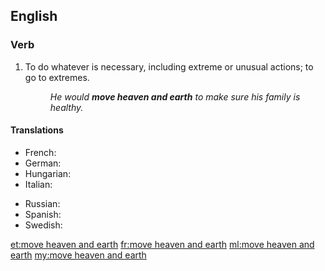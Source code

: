 ==English==

===Verb===
{{head|en|verb}}

# {{lb|en|idiomatic}} To do whatever is necessary, including extreme or unusual actions; to go to extremes.
#: ''He would '''move heaven and earth''' to make sure his family is healthy.''

====Translations====
{{trans-top|to go to extreme lengths}}
* French: {{t+|fr|remuer ciel et terre}}
* German: {{t+|de|Himmel und Hölle in Bewegung setzen}}
* Hungarian: {{t|hu|eget-földet megmozgat}}
* Italian: {{t|it|muovere cielo e terra}}
{{trans-mid}}
* Russian: {{t|ru|сверну́ть го́ры|pf}} {{qualifier|move mountains}}
* Spanish: {{t|es|mover cielo y tierra}}
* Swedish: {{t|sv|röra upp himmel och jord}}
{{trans-bottom}}

[[et:move heaven and earth]]
[[fr:move heaven and earth]]
[[ml:move heaven and earth]]
[[my:move heaven and earth]]